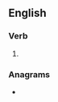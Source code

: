 ==English==

===Verb===
{{head|en|present participle}}

# {{present participle of|slite|lang=en|nocat=1}}

===Anagrams===
* {{anagrams|en|listing|silting|stiling|tilings}}